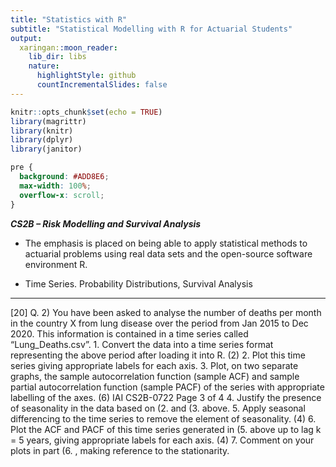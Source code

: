 ```yaml
---
title: "Statistics with R"
subtitle: "Statistical Modelling with R for Actuarial Students"
output:
  xaringan::moon_reader:
    lib_dir: libs
    nature:
      highlightStyle: github
      countIncrementalSlides: false
---
```


```r
knitr::opts_chunk$set(echo = TRUE)
library(magrittr)
library(knitr)
library(dplyr)
library(janitor)


```

```css
pre {
  background: #ADD8E6;
  max-width: 100%;
  overflow-x: scroll;
}
```

***CS2B – Risk Modelling and Survival Analysis ***


* The emphasis is placed on being able to apply statistical methods to actuarial problems using real data sets and the open-source software environment R. 

* Time Series. Probability Distributions, Survival Analysis

---
[20]
Q. 2) You have been asked to analyse the number of deaths per month in the country X from lung 
disease over the period from Jan 2015 to Dec 2020. This information is contained in a time 
series called “Lung_Deaths.csv”.
1.  Convert the data into a time series format representing the above period after loading it 
into R. (2)
2.  Plot this time series giving appropriate labels for each axis.
3.   Plot, on two separate graphs, the sample autocorrelation function (sample ACF) and 
sample partial autocorrelation function (sample PACF) of the series with appropriate 
labelling of the axes. (6)
IAI CS2B-0722
 Page 3 of 4
4.  Justify the presence of seasonality in the data based on (2.  and (3.   above.
5.  Apply seasonal differencing to the time series to remove the element of seasonality. (4)
6.   Plot the ACF and PACF of this time series generated in (5.  above up to lag k = 5 years, 
giving appropriate labels for each axis. (4)
7.  Comment on your plots in part (6.  , making reference to the stationarity.
